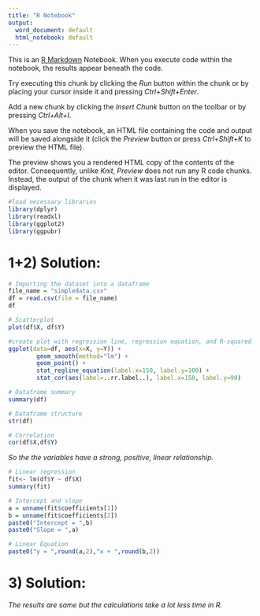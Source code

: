 ```yaml
---
title: "R Notebook"
output:
  word_document: default
  html_notebook: default
---
```


This is an [R Markdown](http://rmarkdown.rstudio.com) Notebook. When you execute code within the notebook, the results appear beneath the code. 

Try executing this chunk by clicking the *Run* button within the chunk or by placing your cursor inside it and pressing *Ctrl+Shift+Enter*. 

Add a new chunk by clicking the *Insert Chunk* button on the toolbar or by pressing *Ctrl+Alt+I*.

When you save the notebook, an HTML file containing the code and output will be saved alongside it (click the *Preview* button or press *Ctrl+Shift+K* to preview the HTML file).

The preview shows you a rendered HTML copy of the contents of the editor. Consequently, unlike *Knit*, *Preview* does not run any R code chunks. Instead, the output of the chunk when it was last run in the editor is displayed.

```r
#load necessary libraries
library(dplyr)
library(readxl)
library(ggplot2)
library(ggpubr)
```

# 1+2) Solution:
```r
# Importing the dataset into a dataframe
file_name = "simpledata.csv"
df = read.csv(file = file_name)
df
```

```r
# Scatterplot
plot(df$X, df$Y)
```

```r
#create plot with regression line, regression equation, and R-squared
ggplot(data=df, aes(x=X, y=Y)) +
        geom_smooth(method="lm") +
        geom_point() +
        stat_regline_equation(label.x=150, label.y=100) +
        stat_cor(aes(label=..rr.label..), label.x=150, label.y=90)
```

```r
# Dataframe summary
summary(df)
```

```r
# Dataframe structure
str(df)
```

```r
# Correlation
cor(df$X,df$Y)
```

*So the the variables have a strong, positive, linear relationship.*

```r
# Linear regression
fit<- lm(df$Y ~ df$X)
summary(fit)
```

```r
# Intercept and slope
a = unname(fit$coefficients[1])
b = unname(fit$coefficients[2])
paste0("Intercept = ",b)
paste0("Slope = ",a)
```

```r
# Linear Equation
paste0("y = ",round(a,2),"x + ",round(b,2))
```

# 3) Solution:
*The results are same but the calculations take a lot less time in R.*

